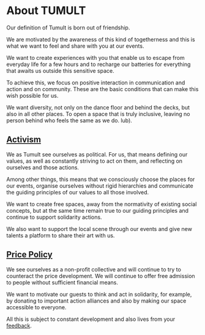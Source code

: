 # About TUMULT

Our definition of Tumult is born out of friendship.

We are motivated by the awareness of this kind of togetherness and this is what we want to feel and share with you at our events.

We want to create experiences with you that enable us to escape from everyday life for a few hours and to recharge our batteries for everything that awaits us outside this sensitive space.

To achieve this, we focus on positive interaction in communication and action and on community.
These are the basic conditions that can make this wish possible for us.

We want diversity, not only on the dance floor and behind the decks, but also in all other places.
To open a space that is truly inclusive, leaving no person behind who feels the same as we do.
lub).

## [Activism](#activism)<a id='activism'></a>

We as Tumult see ourselves as political. For us, that means defining our values, as well as constantly striving to act on them, and reflecting on ourselves and those actions.

Among other things, this means that we consciously choose the places for our events, organise ourselves without rigid hierarchies and communicate the guiding principles of our values to all those involved.

We want to create free spaces, away from the normativity of existing social concepts, but at the same time remain true to our guiding principles and continue to support solidarity actions.

We also want to support the local scene through our events and give new talents a platform to share their art with us.

## [Price Policy](#pricepolicy)<a id='pricepolicy'></a>

We see ourselves as a non-profit collective and will continue to try to counteract the price development.
We will continue to offer free admission to people without sufficient financial means.

We want to motivate our guests to think and act in solidarity, for example, by donating to important action alliances and also by making our space accessible to everyone.

All this is subject to constant development and also lives from your [feedback](mailto:feedback@tumult.club).
